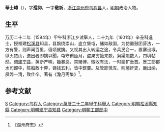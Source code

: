 '''華士嶟'''（{{bd|？||？|catIdx=}}），字'''孺抑'''，一字'''儆新'''，[[浙江|浙江]][[湖州府|湖州府]][[乌程县|乌程县]]人，[[明朝|明朝]]政治人物。

== 生平 ==
万历二十二年（1594年）甲午科浙江乡试舉人，二十九年（1601年）辛丑科進士，授福建[[松溪县|松溪县]]知县，县飘绕崇山，盗立堡屯，储如敌国，为仿置鼓团营法，一方有警，则声闻百里，俄顷就擒。又视其出入转运之途，令兵民合一，置寨设堠，纵火焚山，逸出者即擒以聞，屯守甫匝月，盗果穷饿来款，枭渠魁数人，四境帖然。调[[建宁县|建宁县]]，英断严明，锄暴恶，禁赌博，徵收有法，一时豪犷垂首。歴工部都水司郎中，陈船政十弊，铸钱五利，皆中窾要。及管節慎库，则惩奸吏，嚴出纳，夙弊一清，致仕卒。著有《澹月斋集》<ref>《湖州府志》</ref>。

==参考文献==
{{reflist}}

{{萬曆二十九年辛丑科殿試金榜}}

{{Authority control}}

{{DEFAULTSORT:}}
[[Category:華姓|S]]
[[Category:乌程人|Category:乌程人]]
[[Category:萬曆二十二年甲午科舉人|Category:萬曆二十二年甲午科舉人]]
[[Category:明朝松溪縣知縣|Category:明朝松溪縣知縣]]
[[Category:明朝建宁县知县|Category:明朝建宁县知县]]
[[Category:明朝工部郎中|Category:明朝工部郎中]]